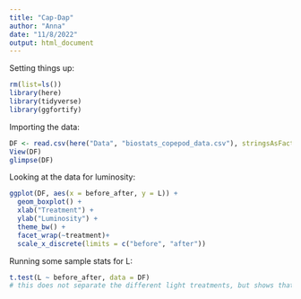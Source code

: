 ```yaml
---
title: "Cap-Dap"
author: "Anna"
date: "11/8/2022"
output: html_document
---
```


Setting things up:
```r
rm(list=ls())
library(here)
library(tidyverse)
library(ggfortify)
```

Importing the data:
```r
DF <- read.csv(here("Data", "biostats_copepod_data.csv"), stringsAsFactors = T)
View(DF)
glimpse(DF)
```

Looking at the data for luminosity:
```r
ggplot(DF, aes(x = before_after, y = L)) +
  geom_boxplot() +
  xlab("Treatment") +
  ylab("Luminosity") +
  theme_bw() +
  facet_wrap(~treatment)+
  scale_x_discrete(limits = c("before", "after"))
```
Running some sample stats for L:
```r
t.test(L ~ before_after, data = DF)
# this does not separate the different light treatments, but shows that for both natural light and darkness treatments, the pigmentation of the copepods fades during a 7-day period
```



